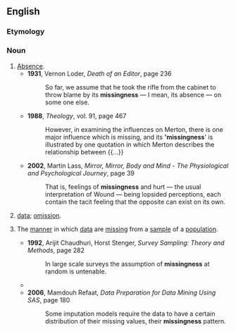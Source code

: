 ==English==

===Etymology===
{{suffix|en|missing|ness}}

===Noun===
{{en-noun|-}}

# [[absence|Absence]].
#* '''1931''', Vernon Loder, ''Death of an Editor'', page 236
#*: So far, we assume that he took the rifle from the cabinet to throw blame by its '''missingness''' — I mean, its absence — on some one else.
#* '''1988''', ''Theology'', vol. 91, page 467
#*: However, in examining the influences on Merton, there is one major influence which is missing, and its ''''missingness'''' is illustrated by one quotation in which Merton describes the relationship between {{...}}
#* '''2002''', Martin Lass, ''Mirror, Mirror, Body and Mind - The Physiological and Psychological Journey'', page 39
#*: That is, feelings of '''missingness''' and hurt — the usual interpretation of Wound — being lopsided perceptions, each contain the tacit feeling that the opposite can exist on its own.
# {{1|missing}} [[data]]; [[omission]]. {{rfex|en}}
# {{lb|en|statistics}} The [[manner]] in which [[data]] are [[missing]] from a [[sample]] of a [[population]].
#* '''1992''', Arijit Chaudhuri, Horst Stenger, ''Survey Sampling: Theory and Methods'', page 282
#*: In large scale surveys the assumption of '''missingness''' at random is untenable.
#* {{quote-book|en|year=2002|author=Paul D. Allison|title=Missing Data|publisher=Sage Publications|isbn=0761916725|page=86
|passage=''These methods are very sensitive to assumptions made about the '''missingness''' mechanism or about the distributions of the variables with missing data.''}}
#* '''2006''', Mamdouh Refaat, ''Data Preparation for Data Mining Using SAS'', page 180
#*: Some imputation models require the data to have a certain distribution of their missing values, their '''missingness''' pattern.